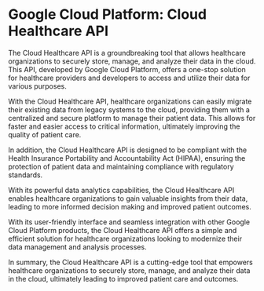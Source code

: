 

# Google Cloud Platform: Cloud Healthcare API

The Cloud Healthcare API is a groundbreaking tool that allows healthcare organizations to securely store, manage, and analyze their data in the cloud. This API, developed by Google Cloud Platform, offers a one-stop solution for healthcare providers and developers to access and utilize their data for various purposes.

With the Cloud Healthcare API, healthcare organizations can easily migrate their existing data from legacy systems to the cloud, providing them with a centralized and secure platform to manage their patient data. This allows for faster and easier access to critical information, ultimately improving the quality of patient care.

In addition, the Cloud Healthcare API is designed to be compliant with the Health Insurance Portability and Accountability Act (HIPAA), ensuring the protection of patient data and maintaining compliance with regulatory standards.

With its powerful data analytics capabilities, the Cloud Healthcare API enables healthcare organizations to gain valuable insights from their data, leading to more informed decision making and improved patient outcomes.

With its user-friendly interface and seamless integration with other Google Cloud Platform products, the Cloud Healthcare API offers a simple and efficient solution for healthcare organizations looking to modernize their data management and analysis processes.

In summary, the Cloud Healthcare API is a cutting-edge tool that empowers healthcare organizations to securely store, manage, and analyze their data in the cloud, ultimately leading to improved patient care and outcomes. 